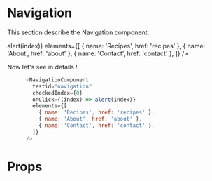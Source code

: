 
<Meta title="Atoms|Navigation" component={Navigation} />

# Navigation

This section describe the Navigation component.

<div style={{ height: '60px',position: 'relative' }}>
      <NavigationComponent
        testid="navigation"
        checkedIndex={0}
        onClick={(index) => alert(index)}
        elements={[
          { name: 'Recipes', href: 'recipes' },
          { name: 'About', href: 'about' },
          { name: 'Contact', href: 'contact' },
        ]}
      />
</div>

Now let's see in details !

```javascript
      <NavigationComponent
        testid="navigation"
        checkedIndex={0}
        onClick={(index) => alert(index)}
        elements={[
          { name: 'Recipes', href: 'recipes' },
          { name: 'About', href: 'about' },
          { name: 'Contact', href: 'contact' },
        ]}
      />
```

# Props

<Props of={Navigation} />
